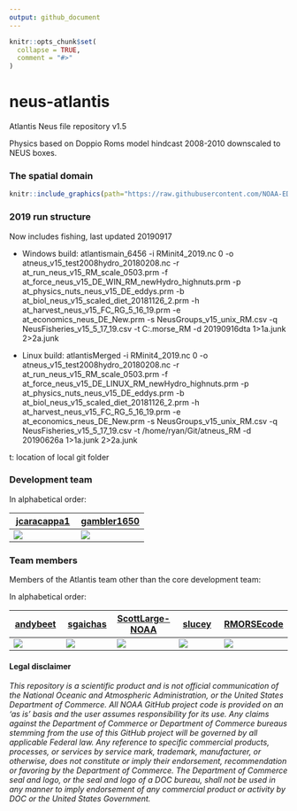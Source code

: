 ```yaml
---
output: github_document
---
```


<!-- README.md is generated from README.Rmd. Please edit that file -->

```r
knitr::opts_chunk$set(
  collapse = TRUE,
  comment = "#>"
)
```
# neus-atlantis

<!-- badges: start -->
<!-- badges: end -->

Atlantis Neus file repository v1.5

Physics based on Doppio Roms model hindcast 2008-2010 downscaled to NEUS boxes.

### The spatial domain
```r
knitr::include_graphics(path="https://raw.githubusercontent.com/NOAA-EDAB/neus-atlantis/master/Geometry/AtlantisNeusDomain.PNG")
```

### 2019 run structure 

Now includes fishing, last updated 20190917

- Windows build:
atlantismain_6456 -i RMinit4_2019.nc 0 -o atneus_v15_test2008hydro_20180208.nc -r at_run_neus_v15_RM_scale_0503.prm -f at_force_neus_v15_DE_WIN_RM_newHydro_highnuts.prm -p at_physics_nuts_neus_v15_DE_eddys.prm -b at_biol_neus_v15_scaled_diet_20181126_2.prm -h at_harvest_neus_v15_FC_RG_5_16_19.prm -e at_economics_neus_DE_New.prm -s NeusGroups_v15_unix_RM.csv -q NeusFisheries_v15_5_17_19.csv -t C:\Users\ryan.morse\Documents\GitHub\atneus_RM -d 20190916dta 1>1a.junk 2>2a.junk

- Linux build:
atlantisMerged -i RMinit4_2019.nc 0 -o atneus_v15_test2008hydro_20180208.nc -r at_run_neus_v15_RM_scale_0503.prm -f at_force_neus_v15_DE_LINUX_RM_newHydro_highnuts.prm -p at_physics_nuts_neus_v15_DE_eddys.prm -b at_biol_neus_v15_scaled_diet_20181126_2.prm -h at_harvest_neus_v15_FC_RG_5_16_19.prm -e at_economics_neus_DE_New.prm -s NeusGroups_v15_unix_RM.csv -q NeusFisheries_v15_5_17_19.csv -t /home/ryan/Git/atneus_RM -d 20190626a  1>1a.junk 2>2a.junk



t: location of local git folder


### Development team

In alphabetical order:

| [jcaracappa1] | [gambler1650] |
|-|-|
| [![][jcaracappa1-img]][jcaracappa1] | [![][gambler1650-img]][gambler1650] |


[jcaracappa1-img]: https://avatars1.githubusercontent.com/u/57966543?s=100&v=4
[gambler1650-img]: https://avatars1.githubusercontent.com/u/5949383?s=100&v=4
[jcaracappa1]: https://github.com/jcaracappa1
[gambler1650]: https://github.com/gambler1650

### Team members

Members of the Atlantis team other than the core development team:

In alphabetical order:

| [andybeet] | [sgaichas] | [ScottLarge-NOAA] |  [slucey] | [RMORSEcode] |
|---|---|---|---|---|
| [![][andybeet-img]][andybeet] | [![][sgaichas-img]][sgaichas] | [![][ScottLarge-NOAA-img]][ScottLarge-NOAA] | [![][slucey-img]][slucey] | [![][RMORSEcode-img]][RMORSEcode] | 

[andybeet-img]: https://avatars1.githubusercontent.com/u/22455149?s=100&v=4
[sgaichas-img]: https://avatars1.githubusercontent.com/u/8172302?s=100&v=4
[ScottLarge-NOAA-img]: https://avatars1.githubusercontent.com/u/62562436?s=100&v=4
[slucey-img]: https://avatars1.githubusercontent.com/u/5578254?s=100&v=4
[RMORSEcode-img]: https://avatars1.githubusercontent.com/u/10620840?s=100&v=4
[andybeet]: https://github.com/andybeet
[sgaichas]: https://github.com/sgaichas
[ScottLarge-NOAA]: https://github.com/ScottLarge-NOAA
[slucey]: https://github.com/slucey
[RMORSEcode]: https://github.com/RMORSEcode


#### Legal disclaimer

*This repository is a scientific product and is not official communication of the National Oceanic and Atmospheric Administration, or the United States Department of Commerce. All NOAA GitHub project code is provided on an ‘as is’ basis and the user assumes responsibility for its use. Any claims against the Department of Commerce or Department of Commerce bureaus stemming from the use of this GitHub project will be governed by all applicable Federal law. Any reference to specific commercial products, processes, or services by service mark, trademark, manufacturer, or otherwise, does not constitute or imply their endorsement, recommendation or favoring by the Department of Commerce. The Department of Commerce seal and logo, or the seal and logo of a DOC bureau, shall not be used in any manner to imply endorsement of any commercial product or activity by DOC or the United States Government.*
